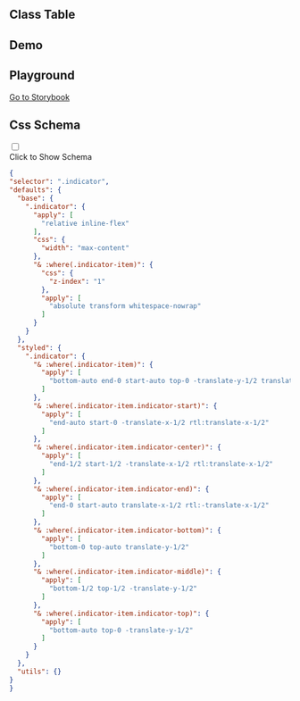 
## Class Table

<CssTable name="indicator" />

## Demo

<Demo></Demo>

## Playground

[Go to Storybook](https://story.ui.icebreaker.top/?path=/docs/layout-indicator--docs)

## Css Schema
<div className="collapse">
<input type="checkbox" /> 
<div class="collapse-title px-0">
<span class="btn">Click to Show Schema</span>
</div>
<div class="collapse-content"> 

```json
{
"selector": ".indicator",
"defaults": {
  "base": {
    ".indicator": {
      "apply": [
        "relative inline-flex"
      ],
      "css": {
        "width": "max-content"
      },
      "& :where(.indicator-item)": {
        "css": {
          "z-index": "1"
        },
        "apply": [
          "absolute transform whitespace-nowrap"
        ]
      }
    }
  },
  "styled": {
    ".indicator": {
      "& :where(.indicator-item)": {
        "apply": [
          "bottom-auto end-0 start-auto top-0 -translate-y-1/2 translate-x-1/2 rtl:-translate-x-1/2"
        ]
      },
      "& :where(.indicator-item.indicator-start)": {
        "apply": [
          "end-auto start-0 -translate-x-1/2 rtl:translate-x-1/2"
        ]
      },
      "& :where(.indicator-item.indicator-center)": {
        "apply": [
          "end-1/2 start-1/2 -translate-x-1/2 rtl:translate-x-1/2"
        ]
      },
      "& :where(.indicator-item.indicator-end)": {
        "apply": [
          "end-0 start-auto translate-x-1/2 rtl:-translate-x-1/2"
        ]
      },
      "& :where(.indicator-item.indicator-bottom)": {
        "apply": [
          "bottom-0 top-auto translate-y-1/2"
        ]
      },
      "& :where(.indicator-item.indicator-middle)": {
        "apply": [
          "bottom-1/2 top-1/2 -translate-y-1/2"
        ]
      },
      "& :where(.indicator-item.indicator-top)": {
        "apply": [
          "bottom-auto top-0 -translate-y-1/2"
        ]
      }
    }
  },
  "utils": {}
}
}
```

</div>
</div>